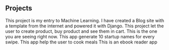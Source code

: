 ## Projects

<ProjectCard title="Mountain Car using Reinforcement Learning" link="https://github.com/dhinesh-venkat/Mountain-Car" bg="linear-gradient(to right, #D4145A 0%, #FBB03B 100%)">
This project is my entry to Machine Learning.
</ProjectCard>

<ProjectCard title="Blog using Django" link="####" bg="linear-gradient(to right, #614385 0%, #00CDAC 100%)">
I have created a Blog site with a template from the internet and powered it with Django.
</ProjectCard>

<ProjectCard title="Online shopping app with Flutter" link="####" bg="linear-gradient(to right, #56AB2F 0%, #48B1BF 100%)">
This project let the user to create product, buy product and see them in cart.
</ProjectCard>

<ProjectCard title="My portfolio site using gatsby" link="####" bg="linear-gradient(to right, #bdc3c7 0%, #2c3e50 100%)">
This is the one you are seeing right now.
</ProjectCard>

<ProjectCard title="Startup name generator using flutter" link="https://github.com/dhinesh-venkat/Startup-Name-Generator" bg="linear-gradient(to right, #42275a 0%, #734b6d 100%)">
This app generate 10 startup names for every swipe. 
</ProjectCard>

<ProjectCard title="Meals app using flutter" link="####" bg="linear-gradient(to right, #ffafbd 10%, #6dd5ed 100%)">
This app help the user to cook meals
</ProjectCard>

<ProjectCard title="Puble using flutter" link="####" bg="linear-gradient(to right, #4568dc 20%, #b06ab3 100%)">
This is an ebook reader app
</ProjectCard>